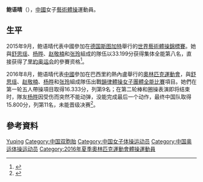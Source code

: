 {{Infobox Gymnast
|gymnastname= 鲍语晴
|fullname  = 
|nickname  = 
|country   = {{CHN}}
|formercountry= 
|hometown= 
|birthdate= {{birth_date_and_age|1993|9|23}}
|birthplace={{CHNML}}
|height=
|weight=
|discipline= 女子[[藝術體操|藝術體操]]
|headcoach=
|medaltemplates= 
{{MedalSport | 女子[[藝術體操|藝術體操]]}}
}}
'''鲍语晴'''（{{bd|1993年|9月23日||catIdx=B鲍}}），[[中华人民共和国|中國]]女子[[藝術體操|藝術體操]]運動員。

== 生平 ==
2015年9月，鲍语晴代表中國參加在[[德国|德国]][[斯图加特|斯图加特]]舉行的[[2015年世界藝術體操錦標賽|世界藝術體操錦標賽]]。她與[[舒思瑶|舒思瑶]]、[[杨晔|杨晔]]、[[赵敬楠|赵敬楠]]和[[张玲_(体操运动员)|张玲]]組成的隊伍以33.199分获得集体全能第八名，直接获得了[[里約奥运会|里約奥运会]]的參賽资格<ref>{{zh-cn}}{{cite news|title=艺体世锦赛中国队全能第8获奥运门票 俄罗斯夺冠|url=http://sports.sina.com.cn/others/eurythmics/2015-09-13/doc-ifxhupir7084130.shtml|agency=新浪体育|date=2015-09-13}}</ref>。

2016年8月，鲍语晴代表[[2016年夏季奧林匹克運動會中國代表團|中國]]參加在巴西里約熱內盧舉行的[[2016年夏季奧林匹克運動會|奧林匹克運動會]]，與[[舒思瑶|舒思瑶]]、[[赵敬楠|赵敬楠]]、[[杨晔|杨晔]]和[[张玲_(体操运动员)|张玲]]組成隊伍出戰[[2016年夏季奧林匹克運動會韻律體操女子團體全能比賽|韻律體操女子團體全能比賽]]項目。她們在第一轮五人帶操項目取得16.333分，列第9名；在第二轮棒和圈操表演即将结束时，隊友[[杨晔|杨晔]]因受伤而突然不能动弹，没能完成最后一个动作，最终中国队取得15.800分，列第11名，未能晋级决赛<ref>{{zh-cn}}{{cite news|title=队友受伤 泸州籍姑娘舒思瑶无缘集体艺术体操决赛|url=http://news.163.com/16/0821/17/BV0SOTR500014SEH.html|agency=四川新闻网(成都)|date=2016-08-21|access-date=2017-06-09|archive-url=https://web.archive.org/web/20160912101518/http://news.163.com/16/0821/17/BV0SOTR500014SEH.html|archive-date=2016-09-12|dead-url=yes}}</ref>。

== 參考資料 ==
{{Reflist}}

{{Authority control}}
{{DEFAULTSORT:Bao Yuqing}}
[[Category:鮑姓|Yuqing]]
[[Category:中国双胞胎|Category:中国双胞胎]]
[[Category:中国女子体操运动员|Category:中国女子体操运动员]]
[[Category:中国奥运体操运动员|Category:中国奥运体操运动员]]
[[Category:2016年夏季奧林匹克運動會體操運動員|Category:2016年夏季奧林匹克運動會體操運動員]]